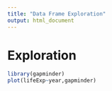 ```yaml
---
title: "Data Frame Exploration"
output: html_document
---
```

# Exploration 
```r
library(gapminder)
plot(lifeExp~year,gapminder)
```


